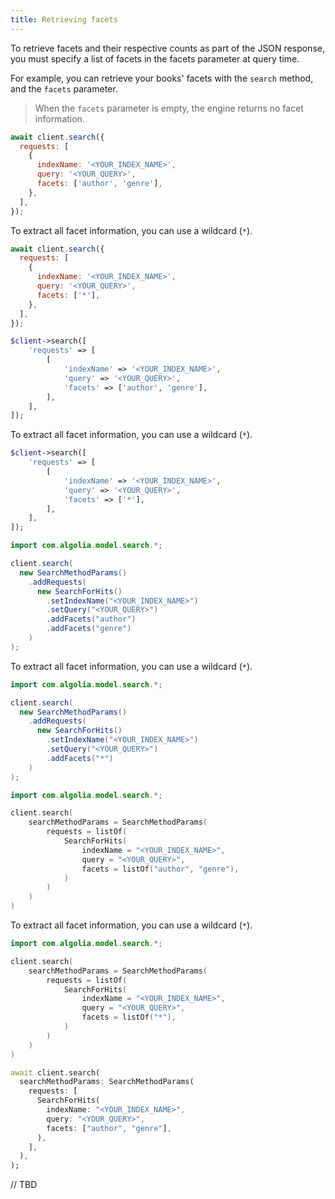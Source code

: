 ```yaml
---
title: Retrieving facets
---
```



To retrieve facets and their respective counts as part of the JSON response, you must specify a list of facets in the facets parameter at query time.

For example, you can retrieve your books' facets with the `search` method, and the `facets` parameter.

> When the `facets` parameter is empty, the engine returns no facet information.

<TabsLanguage>
<TabItem value="javascript">

```js
await client.search({
  requests: [
    {
      indexName: '<YOUR_INDEX_NAME>',
      query: '<YOUR_QUERY>',
      facets: ['author', 'genre'],
    },
  ],
});
```

To extract all facet information, you can use a wildcard (`*`).

```js
await client.search({
  requests: [
    {
      indexName: '<YOUR_INDEX_NAME>',
      query: '<YOUR_QUERY>',
      facets: ['*'],
    },
  ],
});
```

</TabItem>
<TabItem value="php">

```php
$client->search([
    'requests' => [
        [
            'indexName' => '<YOUR_INDEX_NAME>',
            'query' => '<YOUR_QUERY>',
            'facets' => ['author', 'genre'],
        ],
    ],
]);
```

To extract all facet information, you can use a wildcard (`*`).

```php
$client->search([
    'requests' => [
        [
            'indexName' => '<YOUR_INDEX_NAME>',
            'query' => '<YOUR_QUERY>',
            'facets' => ['*'],
        ],
    ],
]);
```

</TabItem>
<TabItem value="java">

```java
import com.algolia.model.search.*;

client.search(
  new SearchMethodParams()
    .addRequests(
      new SearchForHits()
        .setIndexName("<YOUR_INDEX_NAME>")
        .setQuery("<YOUR_QUERY>")
        .addFacets("author")
        .addFacets("genre")
    )
);
```

To extract all facet information, you can use a wildcard (`*`).

```java
import com.algolia.model.search.*;

client.search(
  new SearchMethodParams()
    .addRequests(
      new SearchForHits()
        .setIndexName("<YOUR_INDEX_NAME>")
        .setQuery("<YOUR_QUERY>")
        .addFacets("*")
    )
);
```

</TabItem>

<TabItem value="kotlin">

```kotlin
import com.algolia.model.search.*;

client.search(
    searchMethodParams = SearchMethodParams(
        requests = listOf(
            SearchForHits(
                indexName = "<YOUR_INDEX_NAME>",
                query = "<YOUR_QUERY>",
                facets = listOf("author", "genre"),
            )
        )
    )
)
```

To extract all facet information, you can use a wildcard (`*`).

```kotlin
import com.algolia.model.search.*;

client.search(
    searchMethodParams = SearchMethodParams(
        requests = listOf(
            SearchForHits(
                indexName = "<YOUR_INDEX_NAME>",
                query = "<YOUR_QUERY>",
                facets = listOf("*"),
            )
        )
    )
)
```

</TabItem>

<TabItem value="dart">

```dart
await client.search(
  searchMethodParams: SearchMethodParams(
    requests: [
      SearchForHits(
        indexName: "<YOUR_INDEX_NAME>",
        query: "<YOUR_QUERY>",
        facets: ["author", "genre"],
      ),
    ],
  ),
);
```

</TabItem>

<TabItem value="go">
// TBD
</TabItem>
</TabsLanguage>
